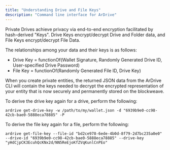 ```yaml
---
title: "Understanding Drive and File Keys"
description: "Command line interface for ArDrive"
---
```


Private Drives achieve privacy via end-to-end encryption facilitated by hash-derived "Keys". Drive Keys encrypt/decrypt Drive and Folder data, and File Keys encrypt/decrypt File Data.

The relationships among your data and their keys is as follows:

- Drive Key = functionOf(Wallet Signature, Randomly Generated Drive ID, User-specified Drive Password)
- File Key = functionOf(Randomly Generated File ID, Drive Key)

When you create private entities, the returned JSON data from the ArDrive CLI will contain the keys needed to decrypt the encrypted representation of your entity that is now securely and permanently stored on the blockweave.

To derive the drive key again for a drive, perform the following:<a id="derive-drive-key"></a>

```shell
ardrive get-drive-key -w /path/to/my/wallet.json -d "6939b9e0-cc98-42cb-bae0-5888eca78885" -P
```

To derive the file key again for a file, perform the following:<a id="derive-file-key"></a>

```shell
ardrive get-file-key --file-id "bd2ce978-6ede-4b0d-8f79-2d7bc235a0e0" --drive-id "6939b9e0-cc98-42cb-bae0-5888eca78885" --drive-key "yHdCjpCK3EcuhQcKNx2d/NN5ReEjoKfZVqKunlCnPEo"
```
